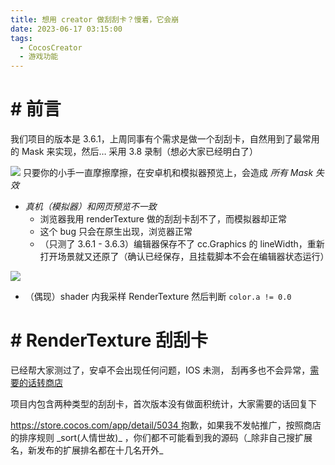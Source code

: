 ```yaml
---
title: 想用 creator 做刮刮卡？慢着，它会崩
date: 2023-06-17 03:15:00
tags:
  - CocosCreator
  - 游戏功能
---
```


# # 前言

我们项目的版本是 3.6.1，上周同事有个需求是做一个刮刮卡，自然用到了最常用的 Mask 来实现，然后…
采用 3.8 录制（想必大家已经明白了）

![](https://forum.cocos.org/uploads/default/original/3X/9/d/9d34105a9b35f77848c43f9380742d01a42d8747.gif)
只要你的小手一直摩擦摩擦，在安卓机和模拟器预览上，会造成 _所有 Mask 失效_

- _真机（模拟器）和网页预览不一致_
  - 浏览器我用 renderTexture 做的刮刮卡刮不了，而模拟器却正常
  - 这个 bug 只会在原生出现，浏览器正常
  - （只测了 3.6.1 - 3.6.3）编辑器保存不了 cc.Graphics 的 lineWidth，重新打开场景就又还原了（确认已经保存，且挂载脚本不会在编辑器状态运行）

![](https://forum.cocos.org/uploads/default/optimized/3X/f/3/f305b580c7d63558213f2a2a1fb48c01a13804e1_2_552x499.gif)

- （偶现）shader 内我采样 RenderTexture 然后判断 `color.a != 0.0`

# # RenderTexture 刮刮卡

已经帮大家测过了，安卓不会出现任何问题，IOS 未测， 刮再多也不会异常，[需要的话转商店](https://store.cocos.com/app/detail/5034)

项目内包含两种类型的刮刮卡，首次版本没有做面积统计，大家需要的话回复下

<a href="https://store.cocos.com/app/detail/5034" class="onebox" target="_blank">
  https://store.cocos.com/app/detail/5034
</a>
抱歉，如果我不发帖推广，按照商店的排序规则 _sort(人情世故)_
，你们都不可能看到我的源码（_除非自己搜扩展名，新发布的扩展排名都在十几名开外_
